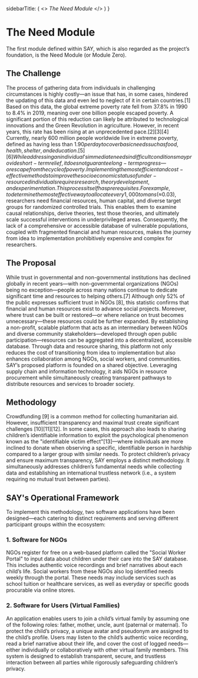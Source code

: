 
  sidebarTitle: (
    <>
      <i>The Need</i>&nbsp;<i>Module</i>
    </>
  )
}

<div style={{direction: 'ltr', textAlign: 'justify'}}>


# The Need Module
The first module defined within SAY, which is also regarded as the project’s foundation, is the Need Module (or Module Zero).

## The Challenge
The process of gathering data from individuals in challenging circumstances is highly costly—an issue that has, in some cases, hindered the updating of this data and even led to neglect of it in certain countries.[1]
Based on this data, the global extreme poverty rate fell from 37.8% in 1990 to 8.4% in 2019, meaning over one billion people escaped poverty. A significant portion of this reduction can likely be attributed to technological innovations and the Green Revolution in agriculture. However, in recent years, this rate has been rising at an unprecedented pace.[2][3][4] Currently, nearly 600 million people worldwide live in extreme poverty, defined as having less than $1.90 per day to cover basic needs such as food, health, shelter, and education.[5][6]
While addressing an individual’s immediate needs in difficult conditions may provide short-term relief, it does not guarantee long-term progress—or escape from the cycle of poverty. Implementing the most efficient and cost-effective methods to improve the socioeconomic status of under-resourced individuals requires research, theory development, and experimentation. This process itself has prerequisites. For example, to determine the most effective way to allocate every 1,000 tomans (≈$0.03), researchers need financial resources, human capital, and diverse target groups for randomized controlled trials. This enables them to examine causal relationships, derive theories, test those theories, and ultimately scale successful interventions in underprivileged areas.
Consequently, the lack of a comprehensive or accessible database of vulnerable populations, coupled with fragmented financial and human resources, makes the journey from idea to implementation prohibitively expensive and complex for researchers.

## The Proposal
While trust in governmental and non-governmental institutions has declined globally in recent years—with non-governmental organizations (NGOs) being no exception—people across many nations continue to dedicate significant time and resources to helping others.[7] Although only 52% of the public expresses sufficient trust in NGOs [8], this statistic confirms that financial and human resources exist to advance social projects. Moreover, where trust can be built or restored—or where reliance on trust becomes unnecessary—these resources could be further expanded.
By establishing a non-profit, scalable platform that acts as an intermediary between NGOs and diverse community stakeholders—developed through open public participation—resources can be aggregated into a decentralized, accessible database. Through data and resource sharing, this platform not only reduces the cost of transitioning from idea to implementation but also enhances collaboration among NGOs, social workers, and communities.
SAY’s proposed platform is founded on a shared objective. Leveraging supply chain and information technology, it aids NGOs in resource procurement while simultaneously creating transparent pathways to distribute resources and services to broader society.

## Methodology
Crowdfunding [9] is a common method for collecting humanitarian aid. However, insufficient transparency and maximal trust create significant challenges [10][11][12]. In some cases, this approach also leads to sharing children’s identifiable information to exploit the psychological phenomenon known as the "identifiable victim effect"[13]—where individuals are more inclined to donate when observing a specific, identifiable person in hardship compared to a larger group with similar needs.
To protect children’s privacy and ensure maximum transparency, SAY employs a distinct methodology. It simultaneously addresses children’s fundamental needs while collecting data and establishing an international trustless network (i.e., a system requiring no mutual trust between parties).

## SAY's Operational Framework
To implement this methodology, two software applications have been designed—each catering to distinct requirements and serving different participant groups within the ecosystem:

### 1.	Software for NGOs
NGOs register for free on a web-based platform called the "Social Worker Portal" to input data about children under their care into the SAY database. This includes authentic voice recordings and brief narratives about each child’s life. Social workers from these NGOs also log identified needs weekly through the portal. These needs may include services such as school tuition or healthcare services, as well as everyday or specific goods procurable via online stores.
### 2.	Software for Users (Virtual Families)
An application enables users to join a child’s virtual family by assuming one of the following roles: father, mother, uncle, aunt (paternal or maternal). To protect the child’s privacy, a unique avatar and pseudonym are assigned to the child’s profile. Users may listen to the child’s authentic voice recording, read a brief narrative about their life, and cover the cost of logged needs—either individually or collaboratively with other virtual family members.
This system is designed to establish transparent, secure, and trustless interaction between all parties while rigorously safeguarding children’s privacy.

</div>
